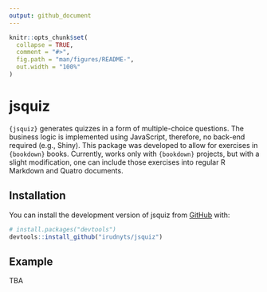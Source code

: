 ```yaml
---
output: github_document
---
```


<!-- README.md is generated from README.Rmd. Please edit that file -->

```r
knitr::opts_chunk$set(
  collapse = TRUE,
  comment = "#>",
  fig.path = "man/figures/README-",
  out.width = "100%"
)
```

# jsquiz

<!-- badges: start -->
<!-- badges: end -->

`{jsquiz}` generates quizzes in a form of multiple-choice questions. The business logic is implemented using JavaScript, therefore, no back-end required (e.g., Shiny). This package was developed to allow for exercises in `{bookdown}` books. Currently, works only with `{bookdown}` projects, but with a slight modification, one can include those exercises into regular R Markdown and Quatro documents.

## Installation

You can install the development version of jsquiz from [GitHub](https://github.com/) with:

``` r
# install.packages("devtools")
devtools::install_github("irudnyts/jsquiz")
```

## Example

TBA
